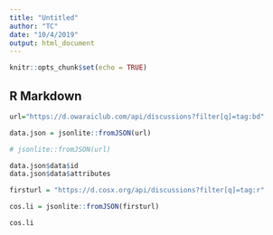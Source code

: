 ```yaml
---
title: "Untitled"
author: "TC"
date: "10/4/2019"
output: html_document
---
```


```r
knitr::opts_chunk$set(echo = TRUE)
```

## R Markdown


```r
url="https://d.owaraiclub.com/api/discussions?filter[q]=tag:bd"

data.json = jsonlite::fromJSON(url)
```

```r
# jsonlite::fromJSON(url)

data.json$data$id
data.json$data$attributes
```



```r
firsturl = "https://d.cosx.org/api/discussions?filter[q]=tag:r" 

cos.li = jsonlite::fromJSON(firsturl)
```

```r
cos.li
```

